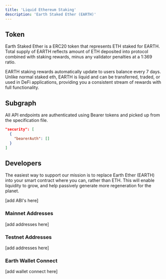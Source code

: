```yaml
---
title: 'Liquid Ethereum Staking'
description: 'Earth Staked Ether (EARTH)'
---
```


## Token

Earth Staked Ether is a ERC20 token that represents ETH staked for EARTH. Total supply of EARTH reflects amount of ETH deposited into protocol combined with staking rewards, minus any validator penalties at a 1:369 ratio.

EARTH staking rewards automatically update to users balance every 7 days. Unlike normal staked eth, EARTH is liquid and can be transferred, traded, or used in DeFi applications, providing you a consistent stream of rewards with full functionality.
## Subgraph

All API endpoints are authenticated using Bearer tokens and picked up from the specification file.

```json
"security": [
  {
    "bearerAuth": []
  }
]
```

## Developers

The easiest way to support our mission is to replace Earth Ether (EARTH) into your smart contract where you can, rather than ETH. This will enable liquidity to grow, and help passively generate more regeneration for the planet.

[add ABI's here]

### Mainnet Addresses

[add addresses here]

### Testnet Addresses

[add addresses here]

### Earth Wallet Connect

[add wallet connect here]